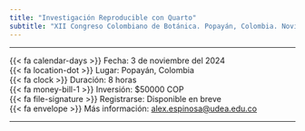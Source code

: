 ```yaml
---
title: "Investigación Reproducible con Quarto"
subtitle: "XII Congreso Colombiano de Botánica. Popayán, Colombia. Noviembre 4 al 8 del 2024."
---
```


***

{{< fa calendar-days >}} Fecha: 3 de noviembre del 2024\
{{< fa location-dot >}} Lugar: Popayán, Colombia\
{{< fa clock >}} Duración: 8 horas\
{{< fa money-bill-1 >}} Inversión: $50000 COP\
{{< fa file-signature >}} Registrarse: Disponible en breve\
{{< fa envelope >}} Más información: [alex.espinosa\@udea.edu.co](mailto:alex.espinosa@udea.edu.co)\

***